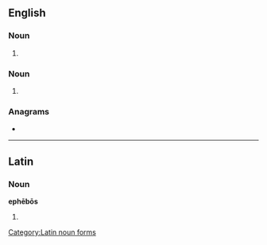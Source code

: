 ==English==

===Noun===
{{en-noun|epheboi}}

# {{synonym of|ephebe|lang=en}}

===Noun===
{{head|en|noun plural form}}

# {{plural of|ephebo|lang=en}}

===Anagrams===
* {{anagrams|en|phoebes|phœbes}}

----

==Latin==
{{wikipedia}}

===Noun===
'''ephēbōs''' {{g|m}}

# {{inflection of|ephēbus||acc|p|lang=la}}

[[Category:Latin noun forms]]
